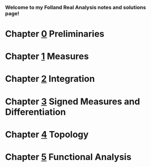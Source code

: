 === Welcome to my Folland Real Analysis notes and solutions page! ===

= Chapter [[0]] Preliminaries =

= Chapter [[1]] Measures=

= Chapter [[2]] Integration =

= Chapter [[3]] Signed Measures and Differentiation =

= Chapter [[4]] Topology =

= Chapter [[5]] Functional Analysis =

